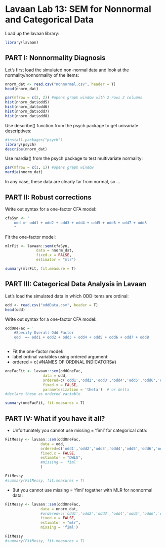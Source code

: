 # Lavaan Lab 13: SEM for Nonnormal and Categorical Data

Load up the lavaan library:

```r
library(lavaan)
```

<!------------------------------>
## PART I: Nonnormality Diagnosis
<!------------------------------>

Let's first load the simulated non-normal data and look at the normality/nonnormality of the items:

```r
nnorm_dat <- read.csv("nonnormal.csv", header = T)
head(nnorm_dat)
```

```r
par(mfrow = c(2, 2)) #opens graph window with 2 rows 2 columns
hist(nnorm_dat$odd5)
hist(nnorm_dat$odd6)
hist(nnorm_dat$odd7)
hist(nnorm_dat$odd8)
```

Use describe() function from the psych package to get univariate descriptives:

```r
#install.packages("psych")
library(psych)
describe(nnorm_dat)
```

Use mardia() from the psych package to test multivariate normality:

```r
par(mfrow = c(1, 1)) #opens graph window
mardia(nnorm_dat)
```

In any case, these data are clearly far from normal, so ...

<!------------------------------>
## PART II: Robust corrections
<!------------------------------>

Write out syntax for a one-factor CFA model: 

```r
cfaSyn <- "
	odd =~ odd1 + odd2 + odd3 + odd4 + odd5 + odd6 + odd7 + odd8
	"
```

Fit the one-factor model:

```r
mlrFit <- lavaan::sem(cfaSyn, 
              data = nnorm_dat, 
              fixed.x = FALSE,
              estimator = "mlr")

summary(mlrFit, fit.measure = T)
```


<!------------------------------>
## PART III: Categorical Data Analysis in Lavaan
<!------------------------------>

Let's load the simulated data in which ODD items are ordinal:

```r
odd <- read.csv("oddData.csv", header = T)
head(odd)
```

Write out syntax for a one-factor CFA model: 

```r
oddOneFac = '
	#Specify Overall Odd Factor
	odd  =~ odd1 + odd2 + odd3 + odd4 + odd5 + odd6 + odd7 + odd8
	'
```

+ Fit the one-factor model:
+ label ordinal variables using ordered argument: 
+ ordered = c( #NAMES OF ORDINAL INDICATORS#)

```r
oneFacFit <- lavaan::sem(oddOneFac, 
                 data = odd,
                 ordered=c('odd1','odd2','odd3','odd4','odd5','odd6','odd7','odd8'), 
                 fixed.x = FALSE,
                 parameterization = 'theta')  # or delta 
#declare these as ordered variable

summary(oneFacFit, fit.measures = T)
```


<!------------------------------>
## PART IV: What if you have it all? 
<!------------------------------>

+ Unfortunately you cannot use missing = 'fiml' for categorical data:

```r
FitMessy <- lavaan::sem(oddOneFac, 
                data = odd,
                ordered=c('odd1','odd2','odd3','odd4','odd5','odd6','odd7','odd8'), 
                fixed.x = FALSE,
                estimator = "DWLS",
                #missing = 'fiml'
                ) 

FitMessy
#summary(FitMessy, fit.measures = T)
```

+ But you cannot use missing = 'fiml' together with MLR for nonnormal data:

```r
FitMessy <- lavaan::sem(oddOneFac, 
                data = nnorm_dat,
                #ordered=c('odd1','odd2','odd3','odd4','odd5','odd6','odd7','odd8'), 
                fixed.x = FALSE,
                estimator = "mlr",
                missing = 'fiml') 

FitMessy
#summary(FitMessy, fit.measures = T)
```
